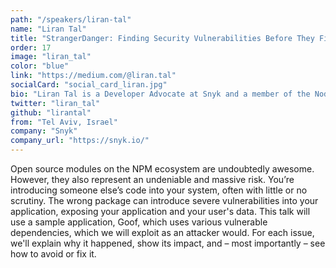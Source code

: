 ```yaml
---
path: "/speakers/liran-tal"
name: "Liran Tal"
title: "StrangerDanger: Finding Security Vulnerabilities Before They Find You!"
order: 17
image: "liran_tal"
color: "blue"
link: "https://medium.com/@liran.tal"
socialCard: "social_card_liran.jpg"
bio: "Liran Tal is a Developer Advocate at Snyk and a member of the Node.js Security working group. He is a JSHeroes ambassador, passionate about building communities and the open source movement and greatly enjoys pizza, wine, web technologies, and CLIs. Liran is also the author of Essential Node.js Security, a core contributor to OWASP NodeGoat project and loves to dabble about code, testing, and software philosophy."
twitter: "liran_tal"
github: "lirantal"
from: "Tel Aviv, Israel"
company: "Snyk"
company_url: "https://snyk.io/"
---
```


Open source modules on the NPM ecosystem are undoubtedly awesome. However, they also represent an undeniable and massive risk.
You’re introducing someone else’s code into your system, often with little or no scrutiny. The wrong package can introduce
severe vulnerabilities into your application, exposing your application and your user's data. This talk will use a sample
application, Goof, which uses various vulnerable dependencies, which we will exploit as an attacker would. For each issue,
we'll explain why it happened, show its impact, and – most importantly – see how to avoid or fix it.